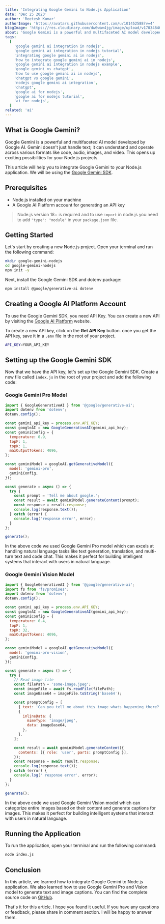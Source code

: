 ```yaml
---
title: 'Integrating Google Gemini to Node.js Application'
date: 'Dec 25 2023'
author: 'Reetesh Kumar'
authorImage: 'https://avatars.githubusercontent.com/u/101452588?v=4'
blogImage: 'https://res.cloudinary.com/dw6wav4jg/image/upload/v1703484040/google-ai-image_esiipb.png'
about: 'Google Gemini is a powerful and multifaceted AI model developed by Google AI. This article will help you to integrate Google Gemini to your Node.js application. '
tags:
  [
    'google gemini ai integration in nodejs',
    'google gemini ai integration in nodejs tutorial',
    'integrating google gemini ai in nodejs',
    'how to integrate google gemini ai in nodejs',
    'google gemini ai integration in nodejs example',
    'google gemini vs chatgpt',
    'how to use google gemini ai in nodejs',
    'chatgpt vs google gemini',
    'nodejs google gemini ai integration',
    'chatgpt',
    'google ai for nodejs',
    'google ai for nodejs tutorial',
    'ai for nodejs',
  ]
related: 'ai'
---
```


## What is Google Gemini?

Google Gemini is a powerful and multifaceted AI model developed by Google AI. Gemini doesn't just handle text; it can understand and operate across various formats like code, audio, images, and video. This opens up exciting possibilities for your Node.js projects.

This article will help you to integrate Google Gemini to your Node.js application. We will be using the [Google Gemini SDK](https://www.npmjs.com/package/@google/generative-ai).

## Prerequisites

- Node.js installed on your machine
- A Google AI Platform account for generating an API key

> Node.js version 18+ is required and to use `import` in node.js you need to add `"type": "module"` in your `package.json` file.

## Getting Started

Let's start by creating a new Node.js project. Open your terminal and run the following command:

```bash
mkdir google-gemini-nodejs
cd google-gemini-nodejs
npm init -y
```

Next, install the Google Gemini SDK and dotenv package:

```bash
npm install @google/generative-ai dotenv
```

## Creating a Google AI Platform Account

To use the Google Gemini SDK, you need API Key. You can create a new API by visiting the [Google AI Platform](https://makersuite.google.com/app/apikey) website.

To create a new API key, click on the **Get API Key** button. once you get the API key, save it in a `.env` file in the root of your project.

```bash
API_KEY=YOUR_API_KEY
```

## Setting up the Google Gemini SDK

Now that we have the API key, let's set up the Google Gemini SDK. Create a new file called `index.js` in the root of your project and add the following code:

### Google Gemini Pro Model

```js
import { GoogleGenerativeAI } from '@google/generative-ai';
import dotenv from 'dotenv';
dotenv.config();

const gemini_api_key = process.env.API_KEY;
const googleAI = new GoogleGenerativeAI(gemini_api_key);
const geminiConfig = {
  temperature: 0.9,
  topP: 1,
  topK: 1,
  maxOutputTokens: 4096,
};

const geminiModel = googleAI.getGenerativeModel({
  model: 'gemini-pro',
  geminiConfig,
});

const generate = async () => {
  try {
    const prompt = 'Tell me about google.';
    const result = await geminiModel.generateContent(prompt);
    const response = result.response;
    console.log(response.text());
  } catch (error) {
    console.log('response error', error);
  }
};

generate();
```

In the above code we used Google Gemini Pro model which can excels at handling natural language tasks like text generation, translation, and multi-turn text and code chat. This makes it perfect for building intelligent systems that interact with users in natural language.

### Google Gemini Vision Model

```js
import { GoogleGenerativeAI } from '@google/generative-ai';
import fs from 'fs/promises';
import dotenv from 'dotenv';
dotenv.config();

const gemini_api_key = process.env.API_KEY;
const googleAI = new GoogleGenerativeAI(gemini_api_key);
const geminiConfig = {
  temperature: 0.4,
  topP: 1,
  topK: 32,
  maxOutputTokens: 4096,
};

const geminiModel = googleAI.getGenerativeModel({
  model: 'gemini-pro-vision',
  geminiConfig,
});

const generate = async () => {
  try {
    // Read image file
    const filePath = 'some-image.jpeg';
    const imageFile = await fs.readFile(filePath);
    const imageBase64 = imageFile.toString('base64');

    const promptConfig = [
      { text: 'Can you tell me about this image whats happening there?' },
      {
        inlineData: {
          mimeType: 'image/jpeg',
          data: imageBase64,
        },
      },
    ];

    const result = await geminiModel.generateContent({
      contents: [{ role: 'user', parts: promptConfig }],
    });
    const response = await result.response;
    console.log(response.text());
  } catch (error) {
    console.log(' response error', error);
  }
};

generate();
```

In the above code we used Google Gemini Vision model which can categorize entire images based on their content and generate captions for images. This makes it perfect for building intelligent systems that interact with users in natural language.

## Running the Application

To run the application, open your terminal and run the following command:

```bash
node index.js
```

## Conclusion

In this article, we learned how to integrate Google Gemini to Node.js application. We also learned how to use Google Gemini Pro and Vision model to generate text and image captions. You can find the complete source code on [GitHub](https://github.com/Virous77/google-ai).

That's it for this article. I hope you found it useful. If you have any questions or feedback, please share in comment section. I will be happy to answer them.

